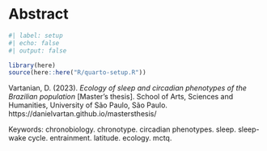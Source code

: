 # Abstract {.unnumbered}

```r
#| label: setup
#| echo: false
#| output: false

library(here)
source(here::here("R/quarto-setup.R"))
```

Vartanian, D. (2023). _Ecology of sleep and circadian phenotypes of the Brazilian population_ [Master's thesis]. School of Arts, Sciences and Humanities, University of São Paulo, São Paulo. https://danielvartan.github.io/mastersthesis/

Keywords: chronobiology. chronotype. circadian phenotypes. sleep. sleep-wake cycle. entrainment. latitude. ecology. mctq.
